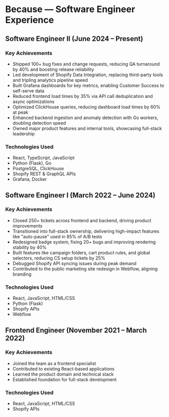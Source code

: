 # Because — Software Engineer Experience

## Software Engineer II (June 2024 – Present)

### Key Achievements

- Shipped 100+ bug fixes and change requests, reducing QA turnaround by 40% and boosting release reliability
- Led development of Shopify Data Integration, replacing third-party tools and tripling analytics pipeline speed
- Built Grafana dashboards for key metrics, enabling Customer Success to self-serve data
- Reduced frontend load times by 35% via API call deduplication and async optimizations
- Optimized ClickHouse queries, reducing dashboard load times by 60% at peak
- Enhanced backend ingestion and anomaly detection with Go workers, doubling detection speed
- Owned major product features and internal tools, showcasing full-stack leadership

### Technologies Used

- React, TypeScript, JavaScript
- Python (Flask), Go
- PostgreSQL, ClickHouse
- Shopify REST & GraphQL APIs
- Grafana, Docker

## Software Engineer I (March 2022 – June 2024)

### Key Achievements

- Closed 250+ tickets across frontend and backend, driving product improvements
- Transitioned into full-stack ownership, delivering high-impact features like "auto-pause" used in 85% of A/B tests
- Redesigned badge system, fixing 20+ bugs and improving rendering stability by 40%
- Built features like campaign folders, cart product rules, and global selectors, reducing CS setup tickets by 25%
- Debugged Shopify API syncing issues during peak demand
- Contributed to the public marketing site redesign in Webflow, aligning branding

### Technologies Used

- React, JavaScript, HTML/CSS
- Python (Flask)
- Shopify APIs
- Webflow

## Frontend Engineer (November 2021 – March 2022)

### Key Achievements

- Joined the team as a frontend specialist
- Contributed to existing React-based applications
- Learned the product domain and technical stack
- Established foundation for full-stack development

### Technologies Used

- React, JavaScript, HTML/CSS
- Shopify APIs
